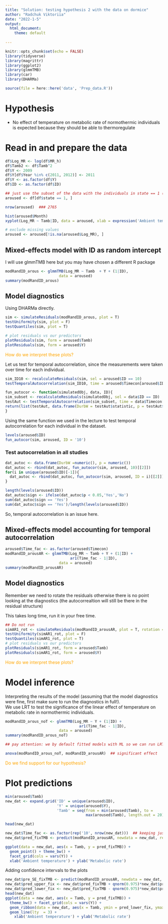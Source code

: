 ```yaml
---
title: "Solution: testing hypothesis 2 with the data on dormice"
author: "Radchuk Viktoriia"
date: "2022-1-5"
output:
  html_document:
    theme: default
       
---
```


```r
knitr::opts_chunk$set(echo = FALSE)
library(tidyverse)
library(magrittr)
library(ggplot2)
library(glmmTMB)
library(car)
library(DHARMa)

source(file = here::here('data', 'Prep_data.R'))   
```

# Hypothesis
- No effect of temperature on metabolic rate of normothermic individuals is expected because they should be able to thermoregulate


# Read in and prepare the data


```r
df$Log_MR <- log(df$MR_h)
df$Tamb2 <- df$Tamb^2
df$Y <- 2009
df$Y[df$Year %in% c(2011, 2012)] <- 2011
df$Y <- as.factor(df$Y)
df$ID <- as.factor(df$ID)
```


``` r
## just use the subset of the data with the individuals in state == 1 (aroused)
aroused <- df[df$state == 1, ]

nrow(aroused)  ### 2765

hist(aroused$Month)  
xyplot(Log_MR ~ Tamb|ID, data = aroused, xlab = expression('Ambient temperature, ' ~degree~C), ylab = 'Log metabolic rate')

# exclude missing values 
aroused <- aroused[!is.na(aroused$Log_MR), ]
```

## Mixed-effects model with ID as random intercept
I will use glmmTMB here but you may have chosen a different R package 
``` r
modRandID_arous <- glmmTMB(Log_MR ~ Tamb  + Y + (1|ID), 
                        data = aroused)
summary(modRandID_arous)
```

## Model diagnostics 
Using DHARMa directly.  

```r
sim <- simulateResiduals(modRandID_arous, plot = T)  
testUniformity(sim, plot = F)
testQuantiles(sim, plot = T)

# plot residuals vs our predictors
plotResiduals(sim, form = aroused$Tamb)
plotResiduals(sim, form = aroused$Y)
```
<span style="color:orange"> How do we interpret these plots? </span>

Let us test for temporal autocorrelation, since the measurements were taken over time for each individual.     
```r
sim_ID10 <- recalculateResiduals(sim, sel = aroused$ID == 10)
testTemporalAutocorrelation(sim_ID10, time = aroused$Timecon[aroused$ID == '10'])

```


```r
fun_autocor <- function(simulatedObj, data, ID){
sim_subset <- recalculateResiduals(simulatedObj, sel = data$ID == ID)
testAut <- testTemporalAutocorrelation(sim_subset, time = data$Timecon[data$ID == ID], plot = F)
return(list(testAut, data.frame(DurbW = testAut$statistic, p = testAut$p.value, ID = ID)))  
}

```

Using the same function we used in the lecture to test temporal autocorrelation for each individual in the dataset. 
```r
levels(aroused$ID)
fun_autocor(sim, aroused, ID = '10')

```


### Test autocorrelation in all studies
```r
dat_autoc <- data.frame(DurbW =numeric(), p = numeric())
dat_autoc <- rbind(dat_autoc, fun_autocor(sim, aroused, 10)[[2]])
for(i in unique(aroused$ID)[-1]){
  dat_autoc <- rbind(dat_autoc, fun_autocor(sim, aroused, ID = i)[[2]])
}

length(levels(aroused$ID))  
dat_autoc$sign <- ifelse(dat_autoc$p < 0.05,'Yes','No')
sum(dat_autoc$sign == 'Yes')
sum(dat_autoc$sign == 'Yes')/length(levels(aroused$ID))
```
So, temporal autocorrelation is an issue here.    


## Mixed-effects model accounting for temporal autocorrelation
``` r
aroused$Time_fac <- as.factor(aroused$Timecon)
modRandID_arousAR <- glmmTMB(Log_MR ~ Tamb + Y + (1|ID) +
                             ar1(Time_fac - 1|ID), 
                        data = aroused)
summary(modRandID_arousAR)
```

## Model diagnostics 
Remember we need to rotate the residuals otherwise there is no point looking at the diagnostics (the autocorrealtion will still be there in the residual structure)

This takes long time, run it in your free time.
```r
## Do not run
simAR1_rot <- simulateResiduals(modRandID_arousAR, plot = T, rotation = 'estimated')
testUniformity(simAR1_rot, plot = F)
testQuantiles(simAR1_rot, plot = T)
# plot residuals vs our predictors
plotResiduals(simAR1_rot, form = aroused$Tamb)
plotResiduals(simAR1_rot, form = aroused$Y)
```
<span style="color:orange"> How do we interpret these plots? </span>

# Model inference
Interpreting the results of the model  (assuming that the model diagnostics were fine, first make sure to run the diagnostics in full!).    
We use LRT to test the significance of the linear effect of temperature on metabolic rate in normothermic individuals. 

``` r
modRandID_arous_noT <- glmmTMB(Log_MR ~ Y + (1|ID) +
                                 ar1(Time_fac - 1|ID), 
                        data = aroused)
summary(modRandID_arous_noT)

## pay attention: we by default fitted models with ML so we can run LRT to test the significance of the fixed effect

anova(modRandID_arous_noT, modRandID_arousAR)  ## significant effect
```
<span style="color:orange"> Do we find support for our hypothesis? </span>

# Plot predictions
```r
min(aroused$Tamb)
new_dat <- expand.grid('ID' = unique(aroused$ID), 
                       'Y' = unique(aroused$Y),
                       'Tamb' = seq(from = min(aroused$Tamb), to = 
                                    max(aroused$Tamb), length.out = 20))

head(new_dat)

new_dat$Time_fac <- as.factor(rep('10', nrow(new_dat)))  ## keeping just to one time point
new_dat$pred_fixTMB <- predict(modRandID_arousAR, newdata = new_dat, re.form = NA, type = 'response')

ggplot(data = new_dat, aes(x = Tamb, y = pred_fixTMB)) +
  geom_point() + theme_bw() +
  facet_grid(cols = vars(Y)) +
  xlab('Ambient temperature') + ylab('Metabolic rate')
```

Adding confidence intervals to the plots
```r
new_dat$pre_SE_fixTMB <- predict(modRandID_arousAR, newdata = new_dat, re.form = NA, se.fit = TRUE, type = 'response')$se.fit 
new_dat$pred_upper_fix <- new_dat$pred_fixTMB + qnorm(0.975)*new_dat$pre_SE_fixTMB 
new_dat$pred_lower_fix <- new_dat$pred_fixTMB - qnorm(0.975)*new_dat$pre_SE_fixTMB 
head(new_dat)
ggplot(data = new_dat, aes(x = Tamb, y = pred_fixTMB)) +
  theme_bw() + facet_grid(cols = vars(Y)) +
  geom_ribbon(data = new_dat, aes(x = Tamb, ymin = pred_lower_fix, ymax = pred_upper_fix), alpha = 0.4) +
  geom_line(lty  = 3) +
    xlab('Ambient temperature') + ylab('Metabolic rate')
```



